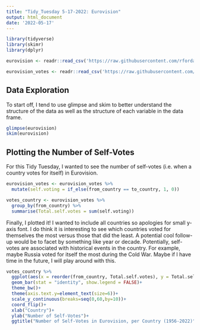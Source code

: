```yaml
---
title: "Tidy_Tuesday 5-17-2022: Eurovision"
output: html_document
date: '2022-05-17'
---
```


```r
library(tidyverse)
library(skimr)
library(dplyr)
```


```r
eurovision <- readr::read_csv('https://raw.githubusercontent.com/rfordatascience/tidytuesday/master/data/2022/2022-05-17/eurovision.csv')

eurovision_votes <- readr::read_csv('https://raw.githubusercontent.com/rfordatascience/tidytuesday/master/data/2022/2022-05-17/eurovision-votes.csv')
```

## Data Exploration

To start off, I tend to use glimpse and skim to better understand the structure of the data as well as the structure of each variable in the data frame.

```r
glimpse(eurovision)
skim(eurovision)
```

## Plotting the Number of Self-Votes

For this Tidy Tuesday, I wanted to see the number of self-votes (i.e. when a country votes for itself) in Eurovision.

```r
eurovision_votes <- eurovision_votes %>%
  mutate(self.voting = if_else(from_country == to_country, 1, 0))
```

```r
votes_country <- eurovision_votes %>%
  group_by(from_country) %>%
  summarise(Total.self.votes = sum(self.voting))
```

Finally, I plotted it! I wanted to include all countries so apologies for small y-axis font. I do think it is interesting to see which countries voted for themselves the most versus those that did the least. A potential cool follow-up would be to facet by something like year or decade. Potentially, self-votes are associated with historical events in the country. For example, maybe Russia voted for itself the most during the Cold War. Maybe if I have time in the future, I will play around with this.

```r
votes_country %>%
  ggplot(aes(x = reorder(from_country, Total.self.votes), y = Total.self.votes, fill = reorder(from_country, Total.self.votes)))+
  geom_bar(stat = "identity", show.legend = FALSE)+
  theme_bw()+
  theme(axis.text.y=element_text(size=6))+
  scale_y_continuous(breaks=seq(0,60,by=10))+
  coord_flip()+
  xlab("Country")+
  ylab("Number of Self-Votes")+
  ggtitle("Number of Self-Votes in Eurovision, per Country (1956-2022)")
```
